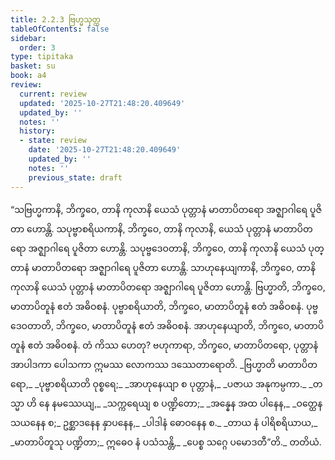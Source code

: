 ```yaml
---
title: 2.2.3 ဗြဟ္မသုတ္တ
tableOfContents: false
sidebar:
  order: 3
type: tipitaka
basket: su
book: a4
review:
  current: review
  updated: '2025-10-27T21:48:20.409649'
  updated_by: ''
  notes: ''
  history:
  - state: review
    date: '2025-10-27T21:48:20.409649'
    updated_by: ''
    notes: ''
    previous_state: draft
---
```



<ReviewStatus review={frontmatter.review} showDetails={true} />

<HypothesisAnnotation frontmatter={frontmatter} />

<DynamicBreadcrumb />

<Division number="63" book="a4" e="ch" v="15" p="381">

<Paragraph number="469" book="a4">
“သဗြဟ္မကာနိ, ဘိက္ခဝေ, တာနိ ကုလာနိ ယေသံ ပုတ္တာနံ မာတာပိတရော အဇ္ဈာဂါရေ ပူဇိတာ ဟောန္တိ. သပုဗ္ဗာစရိယကာနိ, ဘိက္ခဝေ, တာနိ ကုလာနိ, ယေသံ ပုတ္တာနံ မာတာပိတရော အဇ္ဈာဂါရေ ပူဇိတာ ဟောန္တိ. သပုဗ္ဗဒေဝတာနိ, ဘိက္ခဝေ, တာနိ ကုလာနိ ယေသံ ပုတ္တာနံ မာတာပိတရော အဇ္ဈာဂါရေ ပူဇိတာ ဟောန္တိ. သာဟုနေယျကာနိ, ဘိက္ခဝေ, တာနိ ကုလာနိ ယေသံ ပုတ္တာနံ မာတာပိတရော အဇ္ဈာဂါရေ ပူဇိတာ ဟောန္တိ.
</Paragraph>

<Paragraph number="470" book="a4">
ဗြဟ္မာတိ, ဘိက္ခဝေ, မာတာပိတူနံ ဧတံ အဓိဝစနံ. ပုဗ္ဗာစရိယာတိ, ဘိက္ခဝေ, မာတာပိတူနံ ဧတံ အဓိဝစနံ. ပုဗ္ဗဒေဝတာတိ, ဘိက္ခဝေ, မာတာပိတူနံ ဧတံ အဓိဝစနံ. အာဟုနေယျာတိ, ဘိက္ခဝေ, မာတာပိတူနံ ဧတံ အဓိဝစနံ. တံ ကိဿ ဟေတု? ဗဟုကာရာ, ဘိက္ခဝေ, မာတာပိတရော, ပုတ္တာနံ အာပါဒကာ ပေါသကာ ဣမဿ လောကဿ ဒဿေတာရောတိ.
</Paragraph>

<Paragraph number="471" type="verses" book="a4">
_ဗြဟ္မာတိ မာတာပိတရော,_  
_ပုဗ္ဗာစရိယာတိ ဝုစ္စရေ;_  
_အာဟုနေယျာ စ ပုတ္တာနံ,_  
_ပဇာယ အနုကမ္ပကာ._  

</Paragraph>

<Paragraph number="472" type="verses" book="a4">
_တသ္မာ ဟိ နေ နမဿေယျ,_  
_သက္ကရေယျ စ ပဏ္ဍိတော;_  
_အန္နေန အထ ပါနေန,_  
_ဝတ္ထေန သယနေန စ;_  
ဥစ္ဆာဒနေန နှာပနေန,_  
_ပါဒါနံ ဓောဝနေန စ._  

</Paragraph>

<Paragraph number="473" type="verses" book="a4">
_တာယ နံ ပါရိစရိယာယ,_  
_မာတာပိတူသု ပဏ္ဍိတာ;_  
ဣဓေဝ နံ ပသံသန္တိ,_  
_ပေစ္စ သဂ္ဂေ ပမောဒတီ”တိ._  


</Paragraph>
</Division>

<Paragraph number="474" type="center" book="a4">
တတိယံ.
</Paragraph>